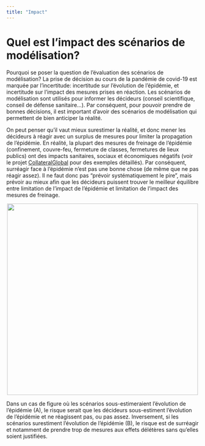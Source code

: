 ```yaml
---
title: "Impact"
---
```


# Quel est l'impact des scénarios de modélisation?

Pourquoi se poser la question de l'évaluation des scénarios de modélisation? La prise de décision au cours de la pandémie de covid-19 est marquée par l'incertitude: incertitude sur l'évolution de l'épidémie, et incertitude sur l'impact des mesures prises en réaction. Les scénarios de modélisation sont utilisés pour informer les décideurs (conseil scientifique, conseil de défense sanitaire...). Par conséquent, pour pouvoir prendre de bonnes décisions, il est important d'avoir des scénarios de modélisation qui permettent de bien anticiper la réalité.

On peut penser qu'il vaut mieux surestimer la réalité, et donc mener les décideurs à réagir avec un surplus de mesures pour limiter la propagation de l'épidémie. En réalité, la plupart des mesures de freinage de l'épidémie (confinement, couvre-feu, fermeture de classes, fermetures de lieux publics) ont des impacts sanitaires, sociaux et économiques négatifs (voir le projet [CollateralGlobal](https://collateralglobal.org/) pour des exemples détaillés). Par conséquent, surréagir face à l'épidémie n'est pas une bonne chose (de même que ne pas réagir assez). Il ne faut donc pas "prévoir systématiquement le pire", mais prévoir au mieux afin que les décideurs puissent trouver le meilleur équilibre entre limitation de l'impact de l'épidémie et limitation de l'impact des mesures de freinage.

<center>

![](images/explication_simulation_enjeu.png){width="500px"}

</center>

Dans un cas de figure où les scénarios sous-estimeraient l'évolution de l'épidémie (A), le risque serait que les décideurs sous-estiment l'évolution de l'épidémie et ne réagissent pas, ou pas assez. Inversement, si les scénarios surestiment l'évolution de l'épidémie (B), le risque est de surréagir et notamment de prendre trop de mesures aux effets délétères sans qu'elles soient justifiées.
